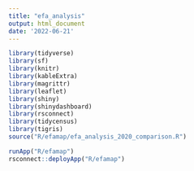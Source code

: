 ```yaml
---
title: "efa_analysis"
output: html_document
date: '2022-06-21'
---
```


```r
library(tidyverse)
library(sf)
library(knitr)
library(kableExtra)
library(magrittr)
library(leaflet)
library(shiny)
library(shinydashboard)
library(rsconnect)
library(tidycensus)
library(tigris)
source("R/efamap/efa_analysis_2020_comparison.R")
```

```r
runApp("R/efamap")
rsconnect::deployApp("R/efamap")
```

